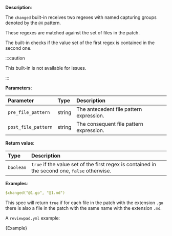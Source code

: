 
**Description**:

The `changed` built-in receives two regexes with named capturing groups denoted by the `@X` pattern.

These regexes are matched against the set of files in the patch.

The built-in checks if the value set of the first regex is contained in the second one.

:::caution

This built-in is not available for issues.

:::

**Parameters**:

| Parameter           | Type   | Description                             |
| :------------------ | :----- | :-------------------------------------- |
| `pre_file_pattern`  | string | The antecedent file pattern expression. |
| `post_file_pattern` | string | The consequent file pattern expression. |

**Return value**:

| Type       | Description                                                                                    |
| :--------- | :--------------------------------------------------------------------------------------------- |
| `boolean`  | `true` if the value set of the first regex is contained in the second one, `false` otherwise.  |

**Examples**:

```yml
$changed("@1.go", "@1.md")
```

This spec will return `true` if for each file in the patch with the extension `.go`
there is also a file in the patch with the same name with the extension `.md`.

A `reviewpad.yml` example:

<CodeBlock language="yml" title="reviewpad.yml">{Example}</CodeBlock>
